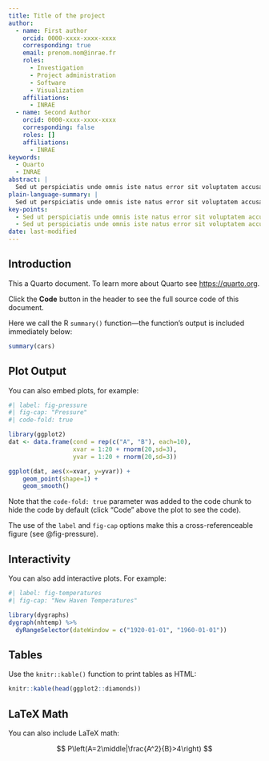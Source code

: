 ```yaml
---
title: Title of the project
author:
  - name: First author
    orcid: 0000-xxxx-xxxx-xxxx
    corresponding: true
    email: prenom.nom@inrae.fr
    roles:
      - Investigation
      - Project administration
      - Software
      - Visualization
    affiliations:
      - INRAE
  - name: Second Author
    orcid: 0000-xxxx-xxxx-xxxx
    corresponding: false
    roles: []
    affiliations:
      - INRAE
keywords:
  - Quarto
  - INRAE
abstract: |
  Sed ut perspiciatis unde omnis iste natus error sit voluptatem accusantium doloremque laudantium, totam rem aperiam, eaque ipsa quae ab illo 
plain-language-summary: |
  Sed ut perspiciatis unde omnis iste natus error sit voluptatem accusantium doloremque laudantium, totam rem aperiam, eaque ipsa quae ab illo 
key-points:
  - Sed ut perspiciatis unde omnis iste natus error sit voluptatem accusantium doloremque laudantium, totam rem aperiam, eaque ipsa quae ab illo 
  - Sed ut perspiciatis unde omnis iste natus error sit voluptatem accusantium doloremque laudantium, totam rem aperiam, eaque ipsa quae ab illo 
date: last-modified
---
```


## Introduction

This a Quarto document. To learn more about Quarto see <https://quarto.org>.

Click the **Code** button in the header to see the full source code of this document.

Here we call the R `summary()` function---the function's output is included immediately below:

```r
summary(cars)
```

## Plot Output

You can also embed plots, for example:

```r
#| label: fig-pressure
#| fig-cap: "Pressure"
#| code-fold: true

library(ggplot2)
dat <- data.frame(cond = rep(c("A", "B"), each=10),
                  xvar = 1:20 + rnorm(20,sd=3),
                  yvar = 1:20 + rnorm(20,sd=3))

ggplot(dat, aes(x=xvar, y=yvar)) +
    geom_point(shape=1) + 
    geom_smooth() 
```

Note that the `code-fold: true` parameter was added to the code chunk to hide the code by default (click "Code" above the plot to see the code).

The use of the `label` and `fig-cap` options make this a cross-referenceable figure (see @fig-pressure).

## Interactivity

You can also add interactive plots. For example:

```r
#| label: fig-temperatures
#| fig-cap: "New Haven Temperatures"

library(dygraphs)
dygraph(nhtemp) %>% 
  dyRangeSelector(dateWindow = c("1920-01-01", "1960-01-01"))
```

## Tables

Use the `knitr::kable()` function to print tables as HTML:

```r
knitr::kable(head(ggplot2::diamonds))
```


## LaTeX Math

You can also include LaTeX math:

$$
P\left(A=2\middle|\frac{A^2}{B}>4\right)
$$